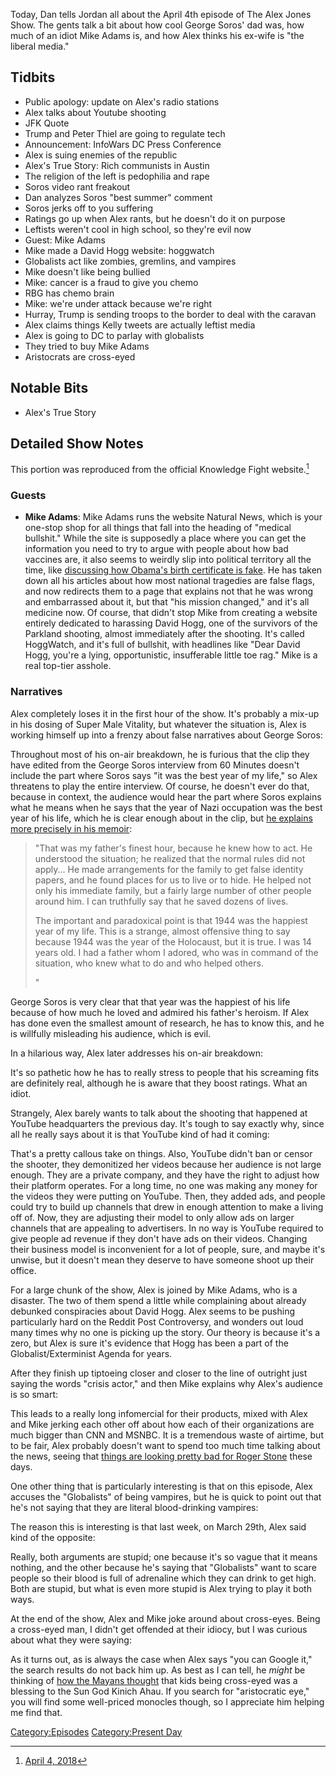 {{DEFAULTSORT:
    #_EPISODE_0146:April 4, 2018
}}{{Episode
    | title           = April 4, 2018
    | caption         = Listen to this episode on [https://knowledgefight.libsyn.com/knowledge-fight-april-4-2018 Libsyn] [https://open.spotify.com/episode/6VlSEr1erX8UujZPECMZZT Spotify]
    | episodeNumber   = 146
    | length          = 01:52:15
    | airDate         = April 6, 2018
    | coverageDate    = April 4, 2018
    | episodeType     = [[:Category:Present Day|Present Day]]
    | appearance      = [[Peter Thiel]], [[George Soros]], [[Mike Adams]], [[David Hogg]], [[Ruth Bader Ginsburg]], [[Kelly Jones]]
    | beverage        = White Claw
    | previousEpisode = [[145: April 2, 2018]]
    | nextEpisode     = [[147: Aaron Russo]]
}}

{{Stub}}

Today, Dan tells Jordan all about the April 4th episode of The Alex Jones Show. The gents talk a bit about how cool George Soros' dad was, how much of an idiot Mike Adams is, and how Alex thinks his ex-wife is "the liberal media."

==Tidbits==

*Public apology: update on Alex's radio stations
*Alex talks about Youtube shooting
*JFK Quote
*Trump and Peter Thiel are going to regulate tech
*Announcement: InfoWars DC Press Conference
*Alex is suing enemies of the republic
*Alex's True Story: Rich communists in Austin
*The religion of the left is pedophilia and rape
*Soros video rant freakout
*Dan analyzes Soros "best summer" comment
*Soros jerks off to you suffering
*Ratings go up when Alex rants, but he doesn't do it on purpose
*Leftists weren't cool in high school, so they're evil now
*Guest: Mike Adams
*Mike made a David Hogg website: hoggwatch
*Globalists act like zombies, gremlins, and vampires
*Mike doesn't like being bullied
*Mike: cancer is a fraud to give you chemo
*RBG has chemo brain
*Mike: we're under attack because we're right
*Hurray, Trump is sending troops to the border to deal with the caravan
*Alex claims things Kelly tweets are actually leftist media
*Alex is going to DC to parlay with globalists
*They tried to buy Mike Adams
*Aristocrats are cross-eyed

==Notable Bits==

*Alex's True Story

==Detailed Show Notes==

This portion was reproduced from the official Knowledge Fight website.<ref>[https://knowledgefight.com/the-past/2018/4/4/april-4-2018 April 4, 2018]</ref>

===Guests===

*'''Mike Adams''': Mike Adams runs the website Natural News, which is your one-stop shop for all things that fall into the heading of "medical bullshit." While the site is supposedly a place where you can get the information you need to try to argue with people about how bad vaccines are, it also seems to weirdly slip into political territory all the time, like [https://web.archive.org/web/20110430220951/http://www.naturalnews.com/032217_Obama_birth_certificate.html discussing how Obama's birth certificate is fake]. He has taken down all his articles about how most national tragedies are false flags, and now redirects them to a page that explains not that he was wrong and embarrassed about it, but that "his mission changed," and it's all medicine now. Of course, that didn't stop Mike from creating a website entirely dedicated to harassing David Hogg, one of the survivors of the Parkland shooting, almost immediately after the shooting. It's called HoggWatch, and it's full of bullshit, with headlines like "Dear David Hogg, you're a lying, opportunistic, insufferable little toe rag." Mike is a real top-tier asshole.

===Narratives===

Alex completely loses it in the first hour of the show. It's probably a mix-up in his dosing of Super Male Vitality, but whatever the situation is, Alex is working himself up into a frenzy about false narratives about George Soros:

Throughout most of his on-air breakdown, he is furious that the clip they have edited from the George Soros interview from 60 Minutes doesn't include the part where Soros says "it was the best year of my life," so Alex threatens to play the entire interview. Of course, he doesn't ever do that, because in context, the audience would hear the part where Soros explains what he means when he says that the year of Nazi occupation was the best year of his life, which he is clear enough about in the clip, but [https://www.georgesoros.com/wp-content/uploads/2017/10/soros_on_soros-chap-2-2017_10_05.pdf he explains more precisely in his memoir]:

<blockquote>"That was my father's finest hour, because he knew how to act. He understood the situation; he realized that the normal rules did not apply... He made arrangements for the family to get false identity papers, and he found places for us to live or to hide. He helped not only his immediate family, but a fairly large number of other people around him. I can truthfully say that he saved dozens of lives.

The important and paradoxical point is that 1944 was the happiest year of my life. This is a strange, almost offensive thing to say because 1944 was the year of the Holocaust, but it is true. I was 14 years old. I had a father whom I adored, who was in command of the situation, who knew what to do and who helped others.

"</blockquote>

George Soros is very clear that that year was the happiest of his life because of how much he loved and admired his father's heroism. If Alex has done even the smallest amount of research, he has to know this, and he is willfully misleading his audience, which is evil.

In a hilarious way, Alex later addresses his on-air breakdown:

It's so pathetic how he has to really stress to people that his screaming fits are definitely real, although he is aware that they boost ratings. What an idiot.

Strangely, Alex barely wants to talk about the shooting that happened at YouTube headquarters the previous day. It's tough to say exactly why, since all he really says about it is that YouTube kind of had it coming:

That's a pretty callous take on things. Also, YouTube didn't ban or censor the shooter, they demonitized her videos because her audience is not large enough. They are a private company, and they have the right to adjust how their platform operates. For a long time, no one was making any money for the videos they were putting on YouTube. Then, they added ads, and people could try to build up channels that drew in enough attention to make a living off of. Now, they are adjusting their model to only allow ads on larger channels that are appealing to advertisers. In no way is YouTube required to give people ad revenue if they don't have ads on their videos. Changing their business model is inconvenient for a lot of people, sure, and maybe it's unwise, but it doesn't mean they deserve to have someone shoot up their office.

For a large chunk of the show, Alex is joined by Mike Adams, who is a disaster. The two of them spend a little while complaining about already debunked conspiracies about David Hogg. Alex seems to be pushing particularly hard on the Reddit Post Controversy, and wonders out loud many times why no one is picking up the story. Our theory is because it's a zero, but Alex is sure it's evidence that Hogg has been a part of the Globalist/Exterminist Agenda for years.

After they finish up tiptoeing closer and closer to the line of outright just saying the words "crisis actor," and then Mike explains why Alex's audience is so smart:

This leads to a really long infomercial for their products, mixed with Alex and Mike jerking each other off about how each of their organizations are much bigger than CNN and MSNBC. It is a tremendous waste of airtime, but to be fair, Alex probably doesn't want to spend too much time talking about the news, seeing that [https://www.cnn.com/2018/04/04/politics/roger-stone-julian-assange-email-wikileaks/index.html things are looking pretty bad for Roger Stone] these days.

One other thing that is particularly interesting is that on this episode, Alex accuses the "Globalists" of being vampires, but he is quick to point out that he's not saying that they are literal blood-drinking vampires:

The reason this is interesting is that last week, on March 29th, Alex said kind of the opposite:

Really, both arguments are stupid; one because it's so vague that it means nothing, and the other because he's saying that "Globalists" want to scare people so their blood is full of adrenaline which they can drink to get high. Both are stupid, but what is even more stupid is Alex trying to play it both ways.

At the end of the show, Alex and Mike joke around about cross-eyes. Being a cross-eyed man, I didn't get offended at their idiocy, but I was curious about what they were saying:

As it turns out, as is always the case when Alex says "you can Google it," the search results do not back him up. As best as I can tell, he ''might'' be thinking of [http://readicon.com/maya-cross-eyed/ how the Mayans thought] that kids being cross-eyed was a blessing to the Sun God Kinich Ahau. If you search for "aristocratic eye," you will find some well-priced monocles though, so I appreciate him helping me find that.

[[Category:Episodes]]
[[Category:Present Day]]
